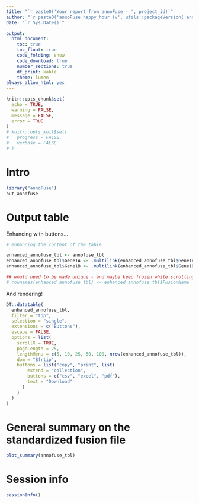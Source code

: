 ```yaml
---
title: "`r paste0('Your report from annoFuse - ', project_id)`"
author: "`r paste0('annoFuse happy_hour (v', utils::packageVersion('annoFuse'), ')')`"
date: "`r Sys.Date()`"

output: 
  html_document:
    toc: true
    toc_float: true
    code_folding: show
    code_download: true
    number_sections: true
    df_print: kable
    theme: lumen
always_allow_html: yes
---
```


```r
knitr::opts_chunk$set(
  echo = TRUE, 
  warning = FALSE, 
  message = FALSE,
  error = TRUE
)
# knitr::opts_knit$set(
#   progress = FALSE, 
#   verbose = FALSE
# )
```


# Intro

```r
library("annoFuse")
out_annofuse
```

# Output table

Enhancing with buttons...

```r

# enhancing the content of the table

enhanced_annofuse_tbl <- annofuse_tbl
enhanced_annofuse_tbl$Gene1A <- .multilink(enhanced_annofuse_tbl$Gene1A)
enhanced_annofuse_tbl$Gene1B <- .multilink(enhanced_annofuse_tbl$Gene1B)

## would need to be made unique - and maybe keep frozen while scrolling the table
# rownames(enhanced_annofuse_tbl) <- enhanced_annofuse_tbl$FusionName
```

And rendering!

```r
DT::datatable(
  enhanced_annofuse_tbl,
  filter = "top",
  selection = "single",
  extensions = c("Buttons"),
  escape = FALSE,
  options = list(
    scrollX = TRUE,
    pageLength = 25,
    lengthMenu = c(5, 10, 25, 50, 100, nrow(enhanced_annofuse_tbl)),
    dom = "Bfrtip",
    buttons = list("copy", "print", list(
        extend = "collection",
        buttons = c("csv", "excel", "pdf"),
        text = "Download"
      )
    )
  )
)


```

# General summary on the standardized fusion file

```r
plot_summary(annofuse_tbl)
```


# Session info {-}

```r
sessionInfo()
```

